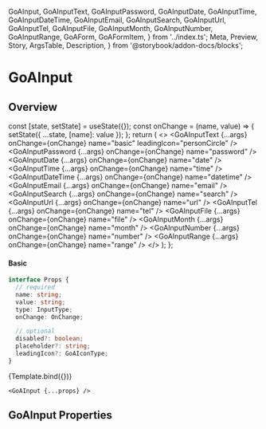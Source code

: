   GoAInput,
  GoAInputText,
  GoAInputPassword,
  GoAInputDate,
  GoAInputTime,
  GoAInputDateTime,
  GoAInputEmail,
  GoAInputSearch,
  GoAInputUrl,
  GoAInputTel,
  GoAInputFile,
  GoAInputMonth,
  GoAInputNumber,
  GoAInputRange,
  GoAForm,
  GoAFormItem,
} from '../index.ts';
  Meta,
  Preview,
  Story,
  ArgsTable,
  Description,
} from '@storybook/addon-docs/blocks';

<Meta title="Experimental/Components/Input" component={GoAInput} />

# GoAInput

## Overview

  const [state, setState] = useState({});
  const onChange = (name, value) => {
    setState({ ...state, [name]: value });
  };
  return (
    <>
      <State
        title="Input Types"
        description="The GoAInput component handles all html input types styled to the GoA UI guidelines"
        state={state}
      >
        <GoAInputText
          {...args}
          onChange={onChange}
          name="basic"
          leadingIcon="personCircle"
        />
        <GoAInputPassword {...args} onChange={onChange} name="password" />
        <GoAInputDate {...args} onChange={onChange} name="date" />
        <GoAInputTime {...args} onChange={onChange} name="time" />
        <GoAInputDateTime {...args} onChange={onChange} name="datetime" />
        <GoAInputEmail {...args} onChange={onChange} name="email" />
        <GoAInputSearch {...args} onChange={onChange} name="search" />
        <GoAInputUrl {...args} onChange={onChange} name="url" />
        <GoAInputTel {...args} onChange={onChange} name="tel" />
        <GoAInputFile {...args} onChange={onChange} name="file" />
        <GoAInputMonth {...args} onChange={onChange} name="month" />
        <GoAInputNumber {...args} onChange={onChange} name="number" />
        <GoAInputRange {...args} onChange={onChange} name="range" />
      </State>
    </>
  );
};

#### Basic

```ts
interface Props {
  // required
  name: string;
  value: string;
  type: InputType;
  onChange: OnChange;

  // optional
  disabled?: boolean;
  placeholder?: string;
  leadingIcon?: GoAIconType;
}
```

<Canvas>
  <Story name="Basic">{Template.bind({})}</Story>
</Canvas>

```tsx
<GoAInput {...props} />
```

## GoAInput Properties

<Description of={GoAInput} />
<ArgsTable of={GoAInput} />

<Dont description="Don't use placeholder text in text fields" />
<Dont description="Don’t extend inputs longer than 45-75 characters." />
<Dont description="Don't use icons instead of a meaningful label." />
<Do description="Use Text Input if just one line is needed." />

